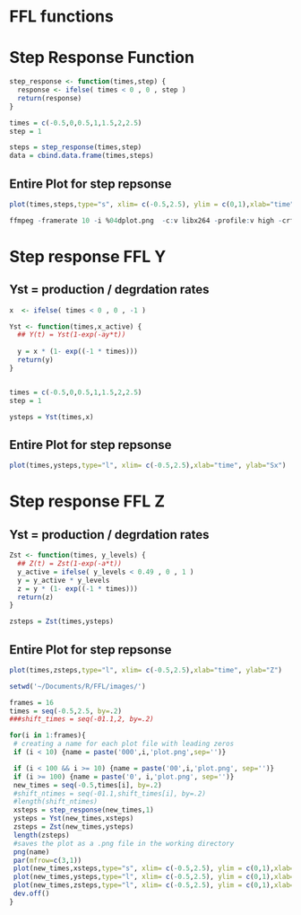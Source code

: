 FFL functions
========================================================

# Step Response Function

```r
step_response <- function(times,step) {
  response <- ifelse( times < 0 , 0 , step )
  return(response)
}

times = c(-0.5,0,0.5,1,1.5,2,2.5)
step = 1

steps = step_response(times,step)
data = cbind.data.frame(times,steps)
```

## Entire Plot for step repsonse

```r
plot(times,steps,type="s", xlim= c(-0.5,2.5), ylim = c(0,1),xlab="time", ylab="Sx")
```



```r
ffmpeg -framerate 10 -i %04dplot.png  -c:v libx264 -profile:v high -crf 20 -pix_fmt yuv420p  movie.mp4
```


# Step response FFL Y
## Yst = production / degrdation rates
```r

x  <- ifelse( times < 0 , 0 , -1 )

Yst <- function(times,x_active) {
  ## Y(t) = Yst(1-exp(-ay*t))
  
  y = x * (1- exp((-1 * times))) 
  return(y)
}


times = c(-0.5,0,0.5,1,1.5,2,2.5)
step = 1

ysteps = Yst(times,x)
```

## Entire Plot for step repsonse

```r
plot(times,ysteps,type="l", xlim= c(-0.5,2.5),xlab="time", ylab="Sx")
```

# Step response FFL Z
## Yst = production / degrdation rates
```r
Zst <- function(times, y_levels) {
  ## Z(t) = Zst(1-exp(-a*t))
  y_active = ifelse( y_levels < 0.49 , 0 , 1 )
  y = y_active * y_levels
  z = y * (1- exp((-1 * times))) 
  return(z)
}

zsteps = Zst(times,ysteps)
```

## Entire Plot for step repsonse

```r
plot(times,zsteps,type="l", xlim= c(-0.5,2.5),xlab="time", ylab="Z")
```



```r
setwd('~/Documents/R/FFL/images/')

frames = 16
times = seq(-0.5,2.5, by=.2)
###shift_times = seq(-01.1,2, by=.2)

for(i in 1:frames){
 # creating a name for each plot file with leading zeros
 if (i < 10) {name = paste('000',i,'plot.png',sep='')}

 if (i < 100 && i >= 10) {name = paste('00',i,'plot.png', sep='')}
 if (i >= 100) {name = paste('0', i,'plot.png', sep='')}
 new_times = seq(-0.5,times[i], by=.2)
 #shift_ntimes = seq(-01.1,shift_times[i], by=.2)
 #length(shift_ntimes)
 xsteps = step_response(new_times,1)
 ysteps = Yst(new_times,xsteps)
 zsteps = Zst(new_times,ysteps)
 length(zsteps)
 #saves the plot as a .png file in the working directory
 png(name)
 par(mfrow=c(3,1)) 
 plot(new_times,xsteps,type="s", xlim= c(-0.5,2.5), ylim = c(0,1),xlab="time", ylab="Sx")
 plot(new_times,ysteps,type="l", xlim= c(-0.5,2.5), ylim = c(0,1),xlab="time", ylab="Y")
 plot(new_times,zsteps,type="l", xlim= c(-0.5,2.5), ylim = c(0,1),xlab="time", ylab="Z")
 dev.off()
}
```